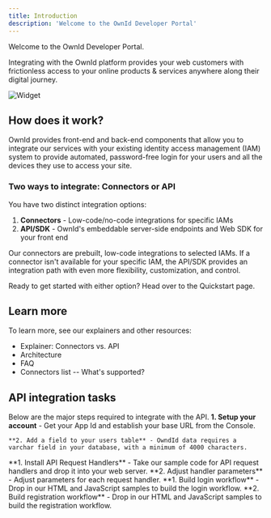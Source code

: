 ```yaml
---
title: Introduction
description: 'Welcome to the OwnId Developer Portal'
---
```

Welcome to the OwnId Developer Portal.

Integrating with the OwnId platform provides your web customers with frictionless access to your online products & services anywhere along their digital journey. 

<img
  src="/images/oi_widget.png"
  alt="Widget"
/>

## How does it work?

OwnId provides front-end and back-end components that allow you to integrate our services with your existing identity access management (<Tooltip tip="Identity and Access Management. Synonymous with Id management systems, IdM.">IAM</Tooltip>) system to provide automated, password-free login for your users and all the devices they use to access your site.

### Two ways to integrate: Connectors or API

You have two distinct integration options:
1.  **Connectors** - Low-code/no-code integrations for specific <Tooltip tip="Identity and Access Management Synonymous with Id management systems, IdM.">IAM</Tooltip>s 
2.  **API/SDK** - OwnId's embeddable server-side endpoints and Web SDK for your front end  

Our connectors are prebuilt, low-code integrations to selected IAMs. If a connector isn't available for your specific IAM, the API/SDK provides an integration path with even more flexibility, customization, and control.

Ready to get started with either option? Head over to the Quickstart page.

## Learn more

To learn more, see our explainers and other resources:
- Explainer: Connectors vs. API
- Architecture
- FAQ
- Connectors list -- What's supported?

## API integration tasks

Below are the major steps required to integrate with the API.
<Steps>
  <Step title="PREPARATION">
    **1. Setup your account** - Get your App Id and establish your base URL from the Console.

    **2. Add a field to your users table** - OwndId data requires a varchar field in your database, with a minimum of 4000 characters.
  </Step>
  <Step title="DROP IN SERVER-SIDE END-POINTS">
    **1. Install API Request Handlers** - Take our sample code for API request handlers and drop it into your web server.  
    **2. Adjust handler parameters** - Adjust parameters for each request handler.  
  </Step>
  <Step title="INSERT API REQUESTS IN YOUR FRONT END">
    **1. Build login workflow** - Drop in our HTML and JavaScript samples to build the login workflow.
    **2. Build registration workflow** - Drop in our HTML and JavaScript samples to build the registration workflow.

  </Step>
  
</Steps>


